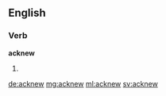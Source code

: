 ==English==

===Verb===
'''acknew'''

# {{en-past of|acknow}}

[[de:acknew]]
[[mg:acknew]]
[[ml:acknew]]
[[sv:acknew]]